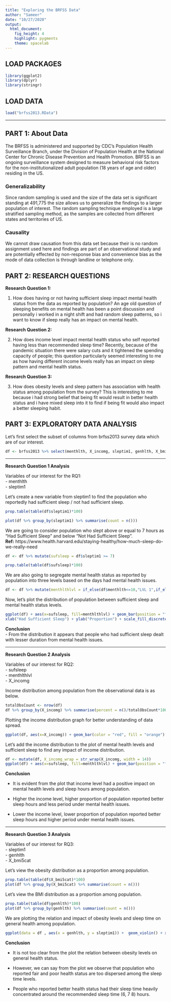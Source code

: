 ---
title: "Exploring the BRFSS Data"
author: "Sameer"
date: "10/27/2020"
output: 
  html_document:
    fig_height: 4
    highlight: pygments
    theme: spacelab
---

## LOAD PACKAGES

```{r load packages, message = FALSE}

library(ggplot2)
library(dplyr)
library(stringr)
```

## LOAD DATA

```{r loading data}

load("brfss2013.RData")

```

* * *

## PART 1: About Data

The BRFSS is administered and supported by CDC’s Population Health Surveillance Branch, under the Division of Population Health at the National Center for Chronic Disease Prevention and Health Promotion. BRFSS is an ongoing surveillance system designed to measure behavioral risk factors for the non-institutionalized adult population (18 years of age and older) residing in the US.

### Generalizability

Since random sampling is used and the size of the data set is significant standing at 491,775 the size allows us to generalize the findings to a larger population of interest. The random sampling technique employed is a large stratified sampling method, as the samples are collected from different states and territories of US.

### Causality

We cannot draw causation from this data set because their is no random assignment used here and findings are part of an observational study and are potentially effected by non-response bias and convenience bias as the mode of data collection is through landline or telephone only.

## PART 2: RESEARCH QUESTIONS

**Research Question 1:**

1) How does having or not having sufficient sleep impact mental health status from the data as reported by population? An age old question of sleeping benefits on mental health has been a point discussion and personally i worked in a night shift and had random sleep patterns, so i want to know if sleep really has an impact on mental health.

**Research Question 2:**

2) How does income level impact mental health status who self reported having less than recommended sleep time? Recently, because of the pandemic situation there were salary cuts and it tightened the spending capacity of people; this question particularly seemed interesting to me as how having different income levels really has an impact on sleep pattern and mental health status.

**Research Question 3:**

3) How does obesity levels and sleep pattern has association with health status among population from the survey? This is interesting to me because i had strong belief that being fit would result in better health status and i have mixed sleep into it to find if being fit would also impact a better sleeping habit.

## PART 3: EXPLORATORY DATA ANALYSIS

Let's first select the subset of columns from brfss2013 survey data which are of our interest.

```{r BRFSS DATA}

df <- brfss2013 %>% select(menthlth, X_incomg, sleptim1, genhlth, X_bmi5cat) %>% na.omit()

```

---

**Research Question 1 Analysis**

Variables of our interest for the RQ1:  
 - menthlth  
 - sleptim1  

Let's create a new variable from sleptim1 to find the population who reportedly had sufficient sleep / not had sufficient sleep.

```{r Summary of sleep time in proportion}
prop.table(table(df$sleptim1)*100)
```

```{r sleep time distribution}
plot(df %>% group_by(sleptim1) %>% summarise(count = n()))
```

We are going to consider population who slept above or equal to 7 hours as "Had Sufficient Sleep" and below "Not Had Sufficient Sleep".  
**Ref:** https://www.health.harvard.edu/staying-healthy/how-much-sleep-do-we-really-need

```{r sufsleep}
df <- df %>% mutate(sufsleep = df$sleptim1 >= 7)
```

```{r Sufficient Sleep Distribution}
prop.table(table(df$sufsleep)*100)
```

We are also going to segregate mental health status as reported by population into three levels based on the days had mental health issues.

```{r mental health levels}
df <- df %>% mutate(menthlthlvl = if_else(df$menthlth<=10,"LVL 1",if_else(df$menthlth<=20,"LVL 2", "LVL 3")))
```

Now, let's plot the distribution of population between sufficient sleep and mental health status levels.

```{r mental health levels VS Sufficient Sleep}
ggplot(df) + aes(x=sufsleep, fill=menthlthlvl) + geom_bar(position = "fill") + 
xlab("Had Sufficient Sleep") + ylab("Proportion") + scale_fill_discrete(name="Mental Health Level")
```

**Conclusion**  
 - From the distribution it appears that people who had sufficient sleep dealt with lesser duration from mental health issues.

---

**Research Question 2 Analysis**

Variables of our interest for RQ2:  
 - sufsleep  
 - menthlthlvl  
 - X_incomg  

Income distribution among population from the observational data is as below.

```{r income distribution summary}
totalObsCount <- nrow(df)
df %>% group_by(X_incomg) %>% summarise(percent = n()/totalObsCount*100)
```

Plotting the income distribution graph for better understanding of data spread.

```{r income distribution plot}
ggplot(df, aes(x=X_incomg)) + geom_bar(color = "red", fill = "orange") + ggtitle('Income Distribution') + xlab('Income') + coord_flip()
```

Let's add the income distribution to the plot of mental health levels and sufficient sleep to find any impact of income distribution.

```{r income distribution vs mental health lvl vs sufsleep}
df <- mutate(df, X_incomg_wrap = str_wrap(X_incomg, width = 14))
ggplot(df) + aes(x=sufsleep, fill=menthlthlvl) + geom_bar(position = "fill") + facet_grid(.~X_incomg_wrap) + xlab("Health Care Coverage") + ylab("Proportion") + scale_fill_discrete(name="Reported Health")
```

**Conclusion** 

 - It is evident from the plot that income level had a positive impact on mental health levels and sleep hours among population.

 - Higher the income level, higher proportion of population reported better sleep hours and less period under mental health issues.

 - Lower the income level, lower proportion of population reported better sleep hours and higher period under mental health issues.

---

**Research Question 3 Analysis**

Variables of our interest for RQ3:  
 - sleptim1  
 - genhlth  
 - X_bmi5cat  

Let's view the obesity distribution as a proportion among population.

```{r general health proportion distribution}
prop.table(table(df$X_bmi5cat)*100)
plot(df %>% group_by(X_bmi5cat) %>% summarise(count = n()))
```

Let's view the BMI distribution as a proportion among population.
```{r BMI Population distribution}
prop.table(table(df$genhlth)*100)
plot(df %>% group_by(genhlth) %>% summarise(count = n()))
```

We are plotting the relation and impact of obesity levels and sleep time on general health among population.

```{r sleep time vs obesity levels vs general health}
ggplot(data = df , aes(x = genhlth, y = sleptim1)) +  geom_violin() + xlab("Obese - Health Status") + ylab ("Hours of sleep") + scale_y_continuous(limits = c(4, 11), breaks = c(4:11)) +  coord_flip() + facet_grid(.~X_bmi5cat)
```

**Conclusion**

 - It is not too clear from the plot the relation between obesity levels on general health status.

 - However, we can say from the plot we observe that population who reported fair and poor health status are too dispersed among the sleep time levels.

 - People who reported better health status had their sleep time heavily concentrated around the recommended sleep time (6, 7 8) hours.
